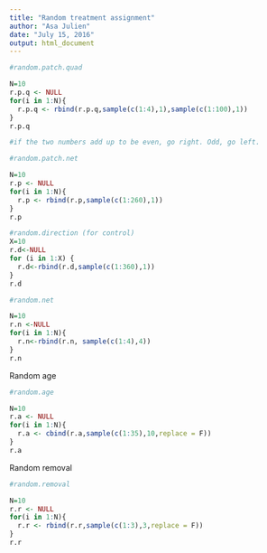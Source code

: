 ```yaml
---
title: "Random treatment assignment"
author: "Asa Julien"
date: "July 15, 2016"
output: html_document
---
```


```r
#random.patch.quad

N=10
r.p.q <- NULL
for(i in 1:N){
  r.p.q <- rbind(r.p.q,sample(c(1:4),1),sample(c(1:100),1))
}
r.p.q

#if the two numbers add up to be even, go right. Odd, go left.

```


```r
#random.patch.net

N=10
r.p <- NULL
for(i in 1:N){
  r.p <- rbind(r.p,sample(c(1:260),1))
}
r.p

#random.direction (for control)
X=10
r.d<-NULL
for (i in 1:X) {
  r.d<-rbind(r.d,sample(c(1:360),1))
}
r.d
```


```r
#random.net 

N=10
r.n <-NULL
for(i in 1:N){
  r.n<-rbind(r.n, sample(c(1:4),4))
}
r.n
```

Random age
```r
#random.age

N=10
r.a <- NULL
for(i in 1:N){
  r.a <- cbind(r.a,sample(c(1:35),10,replace = F))
}
r.a

```

Random removal
```r
#random.removal

N=10
r.r <- NULL
for(i in 1:N){
  r.r <- rbind(r.r,sample(c(1:3),3,replace = F))
}
r.r

```

